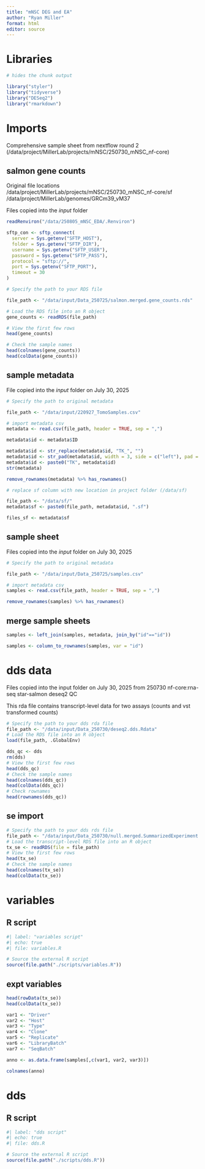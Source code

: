 ```yaml
---
title: "mNSC DEG and EA"
author: "Ryan Miller"
format: html
editor: source
---
```


# Libraries

```r
# hides the chunk output

library("styler")
library("tidyverse")
library("DESeq2")
library("rmarkdown")
```

# Imports

Comprehensive sample sheet from nextflow round 2 (/data/project/MillerLab/projects/mNSC/250730_mNSC_nf-core)

## salmon gene counts

Original file locations
/data/project/MillerLab/projects/mNSC/250730_mNSC_nf-core/sf
/data/project/MillerLab/genomes/GRCm39_vM37


Files copied into the *input* folder

```r

readRenviron("/data/250805_mNSC_EDA/.Renviron")

sftp_con <- sftp_connect(
  server = Sys.getenv("SFTP_HOST"),
  folder = Sys.getenv("SFTP_DIR"),
  username = Sys.getenv("SFTP_USER"),
  password = Sys.getenv("SFTP_PASS"),
  protocol = "sftp://",
  port = Sys.getenv("SFTP_PORT"),
  timeout = 30
)

# Specify the path to your RDS file

file_path <- "/data/input/Data_250725/salmon.merged.gene_counts.rds"

# Load the RDS file into an R object
gene_counts <- readRDS(file_path)

# View the first few rows
head(gene_counts)

# Check the sample names
head(colnames(gene_counts))
head(colData(gene_counts))
```

## sample metadata

File copied into the *input* folder on July 30, 2025

```r
# Specify the path to original metadata

file_path <- "/data/input/220927_TomoSamples.csv"

# import metadata csv
metadata <- read.csv(file_path, header = TRUE, sep = ",")

metadata$id <- metadata$ID

metadata$id <- str_replace(metadata$id, "TK_", "")
metadata$id <- str_pad(metadata$id, width = 3, side = c("left"), pad = "0")
metadata$id <- paste0("TK", metadata$id)
str(metadata)

remove_rownames(metadata) %>% has_rownames()

# replace sf column with new location in project folder (/data/sf)

file_path <- "/data/sf/"
metadata$sf <- paste0(file_path, metadata$id, ".sf")

files_sf <- metadata$sf
```

## sample sheet

Files copied into the *input* folder on July 30, 2025

```r
# Specify the path to original metadata

file_path <- "/data/input/Data_250725/samples.csv"

# import metadata csv
samples <- read.csv(file_path, header = TRUE, sep = ",")

remove_rownames(samples) %>% has_rownames()

```

## merge sample sheets

```r

samples <- left_join(samples, metadata, join_by("id"=="id"))

samples <- column_to_rownames(samples, var = "id")

```

# dds data 

Files copied into the input folder on July 30, 2025 from 250730 nf-core:rna-seq star-salmon deseq2 QC

This rda file contains transcript-level data for two assays (counts and vst transformed counts)

```r
# Specify the path to your dds rda file
file_path <- "/data/input/Data_250730/deseq2.dds.Rdata" 
# Load the RDS file into an R object 
load(file_path, .GlobalEnv)

dds_qc <- dds
rm(dds)
# View the first few rows 
head(dds_qc) 
# Check the sample names
head(colnames(dds_qc))
head(colData(dds_qc))
# Check rownames
head(rownames(dds_qc))
```

## se import

```r
# Specify the path to your dds rds file
file_path <- "/data/input/Data_250730/null.merged.SummarizedExperiment.rds" 
# Load the transcript-level RDS file into an R object 
tx_se <- readRDS(file = file_path)
# View the first few rows 
head(tx_se) 
# Check the sample names
head(colnames(tx_se))
head(colData(tx_se))
```

# variables
## R script

```r
#| label: "variables script"
#| echo: true
#| file: variables.R

# Source the external R script
source(file.path("./scripts/variables.R")) 
```

## expt variables

```r
head(rowData(tx_se))
head(colData(tx_se))

var1 <- "Driver"
var2 <- "Host"
var3 <- "Type"
var4 <- "Clone"
var5 <- "Replicate"
var6 <- "LibraryBatch"
var7 <- "SeqBatch"

anno <- as.data.frame(samples[,c(var1, var2, var3)])

colnames(anno)
```

# dds
## R script

```r
#| label: "dds script"
#| echo: true
#| file: dds.R

# Source the external R script
source(file.path("./scripts/dds.R")) 
```

